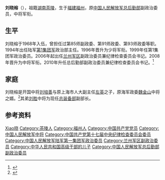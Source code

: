 '''刘晓榕'''（{{bd|1950年|3月}}），祖籍[[湖南|湖南]][[茶陵|茶陵]]，生于[[福建|福建]][[福州|福州]]，原[[中国人民解放军总后勤部|中国人民解放军总后勤部]]副政治委员，中将军衔。

{{Infobox officeholder
| 姓名        = 劉曉榕
|军衔        = [[File:PLAAF-0719-LTG.png|25px]] [[中国人民解放军中将|陸軍中将]]
| 效忠        = {{CPC}}<!--解放军格言：听党指挥--><br/>{{PRC}}
| 服务        = {{PLA}}
}}

== 生平 ==
刘晓榕于1968年入伍，曾担任过第85师副政委、第91师政委、第93师政委等职。1994年出任陆军[[中国人民解放军陆军第七十二集团军|第1集团军]]政治部主任。1996年晋升为少将军衔。1999年任第1集团军政治委员。2006年起出任[[中国人民解放军兰州军区|兰州军区]]副政治委员兼纪律检查委员会书记。2008年晋升为中将军衔。2010年升任总后勤部副政治委员兼纪律检查委员会书记。<ref>{{cite web|title=解放军第二炮兵副总参谋长职位增至5人|url=http://news.ifeng.com/mainland/detail_2011_01/24/4419008_0.shtml|date=2011-01-24|publisher=凤凰网|access-date=2011-07-08|archive-date=2019-05-13|archive-url=https://web.archive.org/web/20190513073724/http://news.ifeng.com/mainland/detail_2011_01/24/4419008_0.shtml}}</ref>

== 家庭 ==
刘晓榕是开国中将[[刘培善|刘培善]]与原上海市人大副主任[[左英|左英]]之子，原海军政委[[魏金山|魏金山]]中将之婿。<ref>{{cite web|title=符廷贵即将退役 胡锦涛选择北京军区政委|url=http://www.huaxia.com.au/html/77R5W5Q1I4U.htm|date=2009-03-12|publisher=华厦报业|archiveurl=https://web.archive.org/web/20100125151105/http://www.huaxia.com.au/html/77R5W5Q1I4U.htm|archivedate=2010-01-25|dead-url=yes|accessdate=2011-07-08}}</ref>其弟[[刘胜_(中将)|刘胜]]中将为现任[[总装备部|总装备部]]副部长。

== 参考资料 ==
{{reflist}}

{{中国军事人物小作品}}

{{Authority control}}
{{DEFAULTSORT:Liu刘}}
[[Category:刘姓|Xiao晓]]
[[Category:茶陵人|Category:茶陵人]]
[[Category:福州人|Category:福州人]]
[[Category:中国共产党党员|Category:中国共产党党员]]
[[Category:中国人民解放军中将|Category:中国人民解放军中将]]
[[Category:中国共产党第十七届中央纪律检查委员会委员|Category:中国共产党第十七届中央纪律检查委员会委员]]
[[Category:中国人民解放军陆军第一集团军政治委员|Category:中国人民解放军陆军第一集团军政治委员]]
[[Category:兰州军区副政治委员|Category:兰州军区副政治委员]]
[[Category:中华人民共和国高级干部的儿子|Category:中华人民共和国高级干部的儿子]]
[[Category:中国人民解放军总后勤部副政治委员|Category:中国人民解放军总后勤部副政治委员]]